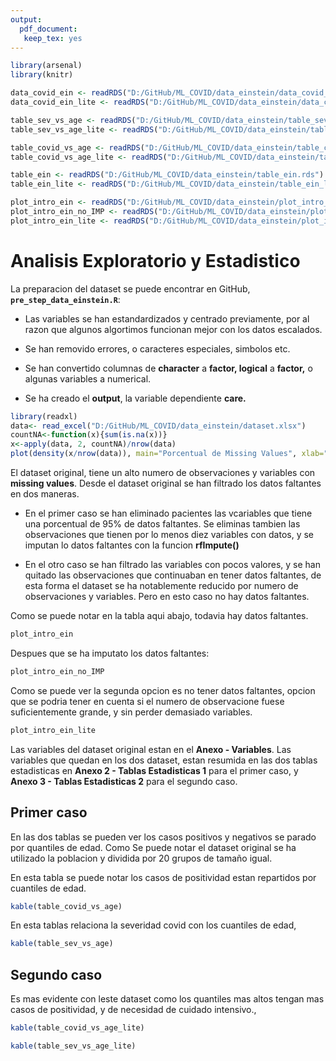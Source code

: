 ```yaml
---
output: 
  pdf_document:
   keep_tex: yes
---
```


```r
library(arsenal)
library(knitr)

data_covid_ein <- readRDS("D:/GitHub/ML_COVID/data_einstein/data_covid_ein.rds")
data_covid_ein_lite <- readRDS("D:/GitHub/ML_COVID/data_einstein/data_covid_ein_lite.rds")

table_sev_vs_age <- readRDS("D:/GitHub/ML_COVID/data_einstein/table_sev_vs_age.rds")
table_sev_vs_age_lite <- readRDS("D:/GitHub/ML_COVID/data_einstein/table_sev_vs_age_lite.rds")

table_covid_vs_age <- readRDS("D:/GitHub/ML_COVID/data_einstein/table_covid_vs_age.rds")
table_covid_vs_age_lite <- readRDS("D:/GitHub/ML_COVID/data_einstein/table_covid_vs_age_lite.rds")

table_ein <- readRDS("D:/GitHub/ML_COVID/data_einstein/table_ein.rds")
table_ein_lite <- readRDS("D:/GitHub/ML_COVID/data_einstein/table_ein_lite.rds")

plot_intro_ein <- readRDS("D:/GitHub/ML_COVID/data_einstein/plot_intro_ein.rds")
plot_intro_ein_no_IMP <- readRDS("D:/GitHub/ML_COVID/data_einstein/plot_intro_ein_no_IMP.rds")
plot_intro_ein_lite <- readRDS("D:/GitHub/ML_COVID/data_einstein/plot_intro_ein_lite.rds")
```

# Analisis Exploratorio y Estadistico

La preparacion del dataset se puede encontrar en GitHub, **`pre_step_data_einstein.R`**:

-   Las variables se han estandardizados y centrado previamente, por al razon que algunos algortimos funcionan mejor con los datos escalados.

-   Se han removido errores, o caracteres especiales, simbolos etc.

-   Se han convertido columnas de **character** a **factor, logical** a **factor,** o algunas variables a numerical.

-   Se ha creado el **output**, la variable dependiente **care.**

```r
library(readxl)
data<- read_excel("D:/GitHub/ML_COVID/data_einstein/dataset.xlsx")
countNA<-function(x){sum(is.na(x))}
x<-apply(data, 2, countNA)/nrow(data)
plot(density(x/nrow(data)), main="Porcentual de Missing Values", xlab="Porcentual de NA por variable")
```

El dataset original, tiene un alto numero de observaciones y variables con **missing values**. Desde el dataset original se han filtrado los datos faltantes en dos maneras.

-   En el primer caso se han eliminado pacientes las vcariables que tiene una porcentual de 95% de datos faltantes. Se eliminas tambien las observaciones que tienen por lo menos diez variables con datos, y se imputan lo datos faltantes con la funcion **rfImpute()**

-   En el otro caso se han filtrado las variables con pocos valores, y se han quitado las observaciones que continuaban en tener datos faltantes, de esta forma el dataset se ha notablemente reducido por numero de observaciones y variables. Pero en esto caso no hay datos faltantes.

Como se puede notar en la tabla aqui abajo, todavia hay datos faltantes.

```r
plot_intro_ein
```

Despues que se ha imputato los datos faltantes:

```r
plot_intro_ein_no_IMP
```


Como se puede ver la segunda opcion es no tener datos faltantes, opcion que se podria tener en cuenta si el numero de observacione fuese suficientemente grande, y sin perder demasiado variables.

```r
plot_intro_ein_lite
```

Las variables del dataset original estan en el **Anexo - Variables**. Las variables que quedan en los dos dataset, estan resumida en las dos tablas estadisticas en **Anexo 2 - Tablas Estadisticas 1** para el primer caso, y **Anexo 3 - Tablas Estadisticas 2** para el segundo caso.

## Primer caso

En las dos tablas se pueden ver los casos positivos y negativos se parado por quantiles de edad. Como Se puede notar el dataset original se ha utilizado la poblacion y dividida por 20 grupos de tamaño igual.

En esta tabla se puede notar los casos de positividad estan repartidos por cuantiles de edad.

```r
kable(table_covid_vs_age)
```

En esta tablas relaciona la severidad covid con los cuantiles de edad,

```r
kable(table_sev_vs_age)
```

## Segundo caso

Es mas evidente con leste dataset como los quantiles mas altos tengan mas casos de positividad, y de necesidad de cuidado intensivo.,

```r
kable(table_covid_vs_age_lite)
```

```r
kable(table_sev_vs_age_lite)
```
